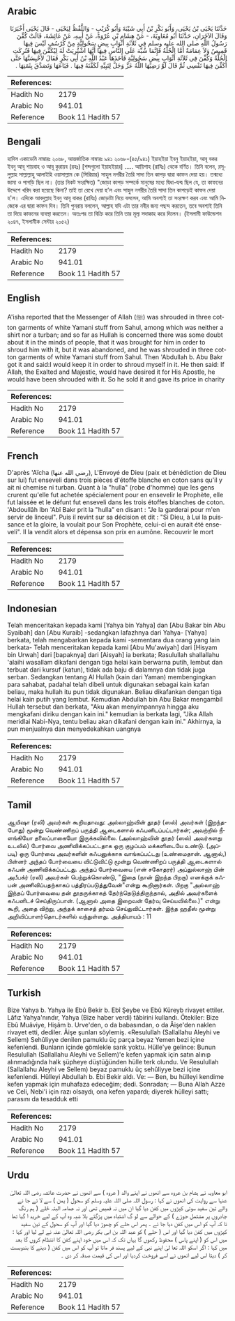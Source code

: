 ## Arabic


<div dir="rtl" lang="ar" style={{fontSize:'larger',backgroundColor:'#f8f9fa',padding:20}}>
حَدَّثَنَا يَحْيَى بْنُ يَحْيَى، وَأَبُو بَكْرِ بْنُ أَبِي شَيْبَةَ وَأَبُو كُرَيْبٍ - وَاللَّفْظُ لِيَحْيَى - قَالَ يَحْيَى أَخْبَرَنَا وَقَالَ الآخَرَانِ، حَدَّثَنَا أَبُو مُعَاوِيَةَ، - عَنْ هِشَامِ بْنِ عُرْوَةَ، عَنْ أَبِيهِ، عَنْ عَائِشَةَ، قَالَتْ كُفِّنَ رَسُولُ اللَّهِ صلى الله عليه وسلم فِي ثَلاَثَةِ أَثْوَابٍ بِيضٍ سَحُولِيَّةٍ مِنْ كُرْسُفٍ لَيْسَ فِيهَا قَمِيصٌ وَلاَ عِمَامَةٌ أَمَّا الْحُلَّةُ فَإِنَّمَا شُبِّهَ عَلَى النَّاسِ فِيهَا أَنَّهَا اشْتُرِيَتْ لَهُ لِيُكَفَّنَ فِيهَا فَتُرِكَتِ الْحُلَّةُ وَكُفِّنَ فِي ثَلاَثَةِ أَثْوَابٍ بِيضٍ سَحُولِيَّةٍ فَأَخَذَهَا عَبْدُ اللَّهِ بْنُ أَبِي بَكْرٍ فَقَالَ لأَحْبِسَنَّهَا حَتَّى أُكَفِّنَ فِيهَا نَفْسِي ثُمَّ قَالَ لَوْ رَضِيَهَا اللَّهُ عَزَّ وَجَلَّ لِنَبِيِّهِ لَكَفَّنَهُ فِيهَا ‏.‏ فَبَاعَهَا وَتَصَدَّقَ بِثَمَنِهَا ‏.‏
</div>
<div style={{backgroundColor:'#f8f9fa',padding:20, marginBottom: 10}}><table> <thead> <tr> <th>References:</th> <th></th> </tr> </thead> <tbody><tr><td>Hadith No</td><td>2179</td></tr><tr><td>Arabic No</td><td>941.01</td></tr><tr><td>Reference</td><td>Book 11 Hadith 57</td></tr></tbody></table></div>

## Bengali


<div dir="ltr" lang="bn" style={{fontSize:'larger',backgroundColor:'#f8f9fa',padding:20}}>
হাদিস একাডেমি নাম্বারঃ ২০৬৮, আন্তর্জাতিক নাম্বারঃ ৯৪১ ২০৬৮-(৪৫/৯৪১) ইয়াহইয়া ইবনু ইয়াহইয়া, আবূ বকর ইবনু আবূ শায়বাহ ও আবূ কুরায়ব (রহঃ) [শব্দগুলো ইয়াহইয়ার] ..... আয়িশাহ (রাযিঃ) থেকে বর্ণিত। তিনি বলেন, রসূলুল্লাহ সাল্লাল্লাহু আলাইহি ওয়াসাল্লাম কে (সিরিয়ার) সাহুল নগরীর তৈরি সাদা তিন কাপড় দ্বারা কাফন দেয়া হয়। তন্মধ্যে জামা ও পাগড়ি ছিল না। (তার নিকট সংরক্ষিত) "জোড়া কাপড় সম্পর্কে মানুষের মধ্যে দ্বিধা-দ্বন্দ্ব ছিল যে, তা কাফনের উদ্দেশে খরিদ করা হয়েছে কিনা? তাই তা রেখে দেয়া হ’ল এবং সাহুল নগরীর তৈরি সাদা তিন কাপড়েই কাফন দেয়া হ'ল। এদিকে আবদুল্লাহ ইবনু আবূ বাকর (রাযিঃ) জোড়াটা নিয়ে বললেন, আমি অবশ্যই তা সংরক্ষণ করব এবং আমি নিজেকে এর দ্বারা কাফন দিব। তিনি পুনরায় বললেন, আল্লাহ যদি এটা তার নবীর জন্য পছন্দ করতেন, তবে অবশ্যই তিনি তা দিয়ে কাফনের ব্যবস্থা করতেন। অতঃপর তা বিক্রি করে তিনি তার মূল্য সদাকাহ করে দিলেন। (ইসলামী ফাউন্ডেশন ২০৪৭, ইসলামীক সেন্টার ২০৫২)
</div>
<div style={{backgroundColor:'#f8f9fa',padding:20, marginBottom: 10}}><table> <thead> <tr> <th>References:</th> <th></th> </tr> </thead> <tbody><tr><td>Hadith No</td><td>2179</td></tr><tr><td>Arabic No</td><td>941.01</td></tr><tr><td>Reference</td><td>Book 11 Hadith 57</td></tr></tbody></table></div>

## English


<div dir="ltr" lang="en" style={{fontSize:'larger',backgroundColor:'#f8f9fa',padding:20}}>
A'isha reported that the Messenger of Allah (ﷺ) was shrouded in three cotton garments of white Yamani stuff from Sahul, among which was neither a shirt nor a turban; and so far as Hullah is concerned there was some doubt about it in the minds of people, that it was brought for him in order to shroud him with it, but it was abandoned, and he was shrouded in three cotton garments of white Yamani stuff from Sahul. Then 'Abdullah b. Abu Bakr got it and said:I would keep it in order to shroud myself in it. He then said: If Allah, the Exalted and Majestic, would have desired it for His Apostle, he would have been shrouded with it. So he sold it and gave its price in charity
</div>
<div style={{backgroundColor:'#f8f9fa',padding:20, marginBottom: 10}}><table> <thead> <tr> <th>References:</th> <th></th> </tr> </thead> <tbody><tr><td>Hadith No</td><td>2179</td></tr><tr><td>Arabic No</td><td>941.01</td></tr><tr><td>Reference</td><td>Book 11 Hadith 57</td></tr></tbody></table></div>

## French


<div dir="ltr" lang="fr" style={{fontSize:'larger',backgroundColor:'#f8f9fa',padding:20}}>
D'après 'Aïcha (رضي الله عنها), L'Envoyé de Dieu (paix et bénédiction de Dieu sur lui) fut enseveli dans trois pièces d'étoffe blanche en coton sans qu'il y ait ni chemise ni turban. Quant à la "hulla" (robe d'homme) que les gens crurent qu'elle fut achetée spécialement pour en ensevelir le Prophète, elle fut laissée et le défunt fut enseveli dans les trois étoffes blanches de coton. 'Abdoullâh Ibn 'Abî Bakr prit la "hulla" en disant : "Je la garderai pour m'en servir de linceul". Puis il revint sur sa décision et dit : "Si Dieu, à Lui la puissance et la gloire, la voulait pour Son Prophète, celui-ci en aurait été enseveli". Il la vendit alors et dépensa son prix en aumône. Recouvrir le mort
</div>
<div style={{backgroundColor:'#f8f9fa',padding:20, marginBottom: 10}}><table> <thead> <tr> <th>References:</th> <th></th> </tr> </thead> <tbody><tr><td>Hadith No</td><td>2179</td></tr><tr><td>Arabic No</td><td>941.01</td></tr><tr><td>Reference</td><td>Book 11 Hadith 57</td></tr></tbody></table></div>

## Indonesian


<div dir="ltr" lang="id" style={{fontSize:'larger',backgroundColor:'#f8f9fa',padding:20}}>
Telah menceritakan kepada kami [Yahya bin Yahya] dan [Abu Bakar bin Abu Syaibah] dan [Abu Kuraib] -sedangkan lafazhnya dari Yahya- [Yahya] berkata, telah mengabarkan kepada kami -sementara dua orang yang lain berkata- Telah menceritakan kepada kami [Abu Mu'awiyah] dari [Hisyam bin Urwah] dari [bapaknya] dari [Aisyah] ia berkata; Rasulullah shallallahu 'alaihi wasallam dikafani dengan tiga helai kain berwarna putih, lembut dan terbuat dari kursuf (katun), tidak ada baju di dalamnya dan tidak juga serban. Sedangkan tentang Al Hullah (kain dari Yaman) membengingkan para sahabat, padahal telah dibeli untuk digunakan sebagai kain kafan beliau, maka hullah itu pun tidak digunakan. Beliau dikafankan dengan tiga helai kain putih yang lembut. Kemudian Abdullah bin Abu Bakar mengambil Hullah tersebut dan berkata, "Aku akan menyimpannya hingga aku mengkafani diriku dengan kain ini." kemudian ia berkata lagi, "Jika Allah meridlai Nabi-Nya, tentu beliau akan dikafani dengan kain ini." Akhirnya, ia pun menjualnya dan menyedekahkan uangnya
</div>
<div style={{backgroundColor:'#f8f9fa',padding:20, marginBottom: 10}}><table> <thead> <tr> <th>References:</th> <th></th> </tr> </thead> <tbody><tr><td>Hadith No</td><td>2179</td></tr><tr><td>Arabic No</td><td>941.01</td></tr><tr><td>Reference</td><td>Book 11 Hadith 57</td></tr></tbody></table></div>

## Tamil


<div dir="ltr" lang="ta" style={{fontSize:'larger',backgroundColor:'#f8f9fa',padding:20}}>
ஆயிஷா (ரலி) அவர்கள் கூறியதாவது: அல்லாஹ்வின் தூதர் (ஸல்) அவர்கள் (இறந்தபோது) மூன்று வெண்ணிறப் பருத்தி ஆடைகளால் கஃபனிடப்பட்டார்கள்; அவற்றில் நீளங்கியோ தலைப்பாகையோ இருக்கவில்லை. (அல்லாஹ்வின் தூதர் (ஸல்) அவர்களது உடலில்) போர்வை அணிவிக்கப்பட்டதாக ஒரு குழப்பம் மக்களிடையே உண்டு. (அப்படி) ஒரு போர்வை அவர்களின் கஃபனுக்காக வாங்கப்பட்டது (உண்மைதான். ஆனால்,) பின்னர் அந்தப் போர்வையை விட்டுவிட்டு மூன்று வெண்ணிறப் பருத்தி ஆடைகளால் கஃபன் அணிவிக்கப்பட்டது. அந்தப் போர்வையை (என் சகோதரர்) அப்துல்லாஹ் பின் அபீபக்ர் (ரலி) அவர்கள் பெற்றுக்கொண்டு, "இதை (நான் இறந்த பிறகு) எனக்குக் கஃபன் அணிவிப்பதற்காகப் பத்திரப்படுத்துவேன்"என்று கூறினார்கள். பிறகு "அல்லாஹ் இந்தப் போர்வையை தன் தூதருக்காகத் தேர்ந்தெடுத்திருந்தால், அதில் அவர்களைக் கஃபனிடச் செய்திருப்பான். (ஆனால் அதை இறைவன் தேர்வு செய்யவில்லை.)" என்று கூறி, அதை விற்று, அந்தக் காசைத் தர்மம் செய்துவிட்டார்கள். இந்த ஹதீஸ் மூன்று அறிவிப்பாளர்தொடர்களில் வந்துள்ளது. அத்தியாயம் : 11
</div>
<div style={{backgroundColor:'#f8f9fa',padding:20, marginBottom: 10}}><table> <thead> <tr> <th>References:</th> <th></th> </tr> </thead> <tbody><tr><td>Hadith No</td><td>2179</td></tr><tr><td>Arabic No</td><td>941.01</td></tr><tr><td>Reference</td><td>Book 11 Hadith 57</td></tr></tbody></table></div>

## Turkish


<div dir="ltr" lang="tr" style={{fontSize:'larger',backgroundColor:'#f8f9fa',padding:20}}>
Bize Yahya b. Yahya ile Ebû Bekir b. Ebî Şeybe ve Ebû Küreyb rivayet ettiler. Lâfız Yahya'nındır, Yahya (Bize haber verdi) tâbirini kullandı. Ötekiler: Bize Ebû Muâviye, Hişâm b. Urve'den, o da babasından, o da Âişe'den naklen rivayet etti, dediler. Âişe şunları söylemiş. «Resulullah (Sallallahu Aleyhi ve Sellem) Sehûliyye denilen pamuklu üç parça beyaz Yemen bezi içine kefenlendi. Bunların içinde gömlekle sarık yoktu. Hülle'ye gelince: Bunun Resulullah (Sallallahu Aleyhi ve Sellem)'e kefen yapmak için satın alınıp alınmadığında halk şüpheye düştüğünden hülle terk olundu. Ve Resulullah (Sallallahu Aleyhi ve Sellem) beyaz pamuklu üç sehûliyye bezi içine kefenlendi. Hülleyi Abdullah b. Ebi Bekir aldı. Ve: — Ben, bu hülleyi kendime kefen yapmak için muhafaza edeceğim; dedi. Sonradan; — Buna Allah Azze ve Celi, Nebi'i için razı olsaydı, ona kefen yapardı; diyerek hülleyi sattı; parasını da tesadduk etti
</div>
<div style={{backgroundColor:'#f8f9fa',padding:20, marginBottom: 10}}><table> <thead> <tr> <th>References:</th> <th></th> </tr> </thead> <tbody><tr><td>Hadith No</td><td>2179</td></tr><tr><td>Arabic No</td><td>941.01</td></tr><tr><td>Reference</td><td>Book 11 Hadith 57</td></tr></tbody></table></div>

## Urdu


<div dir="rtl" lang="ur" style={{fontSize:'larger',backgroundColor:'#f8f9fa',padding:20}}>
ابو معاویہ نے ہشام بن عروہ سے انھوں نے اپنے والد ( عروہ ) سے انھوں نے حضرت عائشہ رضی اللہ تعالیٰ عنہا سے روایت کی انھوں نے کہا : رسول اللہ صلی اللہ علیہ وسلم کو سحول ( یمن ) سے لا ئے جا نے والے تین سفید سوتی کپڑوں میں کفن دیا گیا ان میں نہ قمیص تھی اور نہ عمامہ البتہ حُلے ( ہم رنگ چادروں پر مشتمل جوڑے ) کے حوالے سے لو گ اشتباہ میں پڑگئے بلا شبہ وہ آپ کے لیے خرید ا گیا تھا تا کہ آپ کو اس میں کفن دیا جا ئے ۔ پھر اس حلے کو چھوڑ دیا گیا اور آپ کو سحول کے تین سفید کپڑوں میں کفن دیا گیا اور اس ( حلے ) کو عبد اللہ بن ابی بکر رضی اللہ تعالیٰ عنہ نے لے لیا اور کہا : میں اس کو ( اپنے پاس ) محفوظ رکھوں گا یہاں تک کہ اس میں خود اپنے کفن کا انتظام کروں گا بعد میں کہا : اگر اسکو اللہ تعا لیٰ اپنے نبی کے لیے پسند فر ماتا تو آپ کو اس میں کفن ( دینے کا بندوبست کر ) دیتا اس لیے انھوں نے اسے فروخت کردیا اور اس کی قیمت صدقہ کر دی ۔
</div>
<div style={{backgroundColor:'#f8f9fa',padding:20, marginBottom: 10}}><table> <thead> <tr> <th>References:</th> <th></th> </tr> </thead> <tbody><tr><td>Hadith No</td><td>2179</td></tr><tr><td>Arabic No</td><td>941.01</td></tr><tr><td>Reference</td><td>Book 11 Hadith 57</td></tr></tbody></table></div>